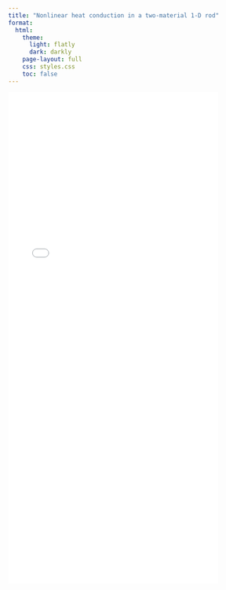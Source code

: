 ```yaml
---
title: "Nonlinear heat conduction in a two-material 1-D rod"
format:
  html:
    theme:
      light: flatly
      dark: darkly
    page-layout: full
    css: styles.css
    toc: false
---
```


![](docs/non_linear heat conduction.pdf){width="85%" height="1000px"}


